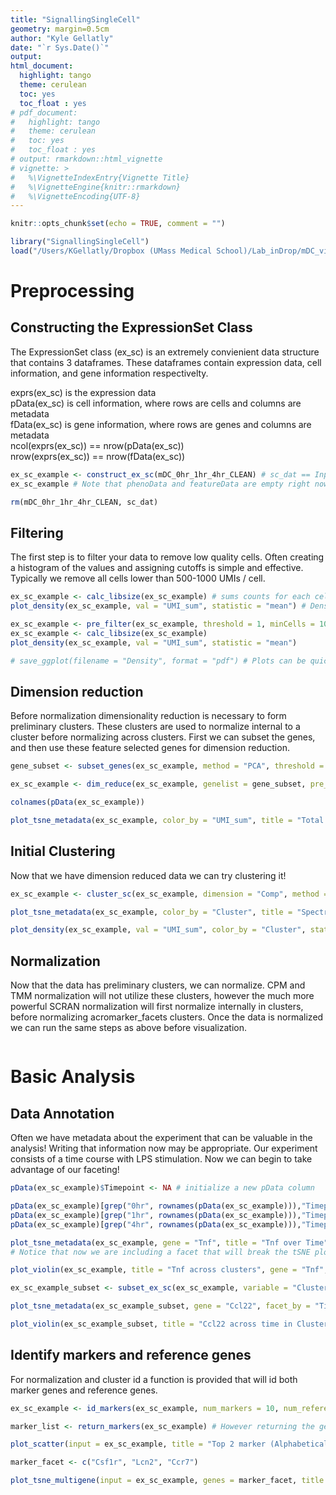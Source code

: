 ```yaml
---
title: "SignallingSingleCell"
geometry: margin=0.5cm
author: "Kyle Gellatly"
date: "`r Sys.Date()`"
output:
html_document:
  highlight: tango
  theme: cerulean
  toc: yes
  toc_float : yes
# pdf_document:
#   highlight: tango
#   theme: cerulean
#   toc: yes
#   toc_float : yes
# output: rmarkdown::html_vignette
# vignette: >
#   %\VignetteIndexEntry{Vignette Title}
#   %\VignetteEngine{knitr::rmarkdown}
#   %\VignetteEncoding{UTF-8}
---
```


```r
knitr::opts_chunk$set(echo = TRUE, comment = "")
```


```r
library("SignallingSingleCell")
load("/Users/KGellatly/Dropbox (UMass Medical School)/Lab_inDrop/mDC_vignette_data/mDC_0hr_1hr_4hr_CLEAN.Rdata") # this in in the Lab_inDrop folder so anyone can access it!!
```

# Preprocessing  

## Constructing the ExpressionSet Class  

The ExpressionSet class (ex_sc) is an extremely convienient data structure that contains 3 dataframes. These dataframes contain expression data, cell information, and gene information respectivelty. 

exprs(ex_sc) is the expression data  
pData(ex_sc) is cell information, where rows are cells and columns are metadata  
fData(ex_sc) is gene information, where rows are genes and columns are metadata  
ncol(exprs(ex_sc)) == nrow(pData(ex_sc))  
nrow(exprs(ex_sc)) == nrow(fData(ex_sc))  

```r
ex_sc_example <- construct_ex_sc(mDC_0hr_1hr_4hr_CLEAN) # sc_dat == Input expression matrix
ex_sc_example # Note that phenoData and featureData are empty right now!
```

```r
rm(mDC_0hr_1hr_4hr_CLEAN, sc_dat)
```

## Filtering

The first step is to filter your data to remove low quality cells. Often creating a histogram of the values and assigning cutoffs is simple and effective. Typically we remove all cells lower than 500-1000 UMIs / cell.

```r
ex_sc_example <- calc_libsize(ex_sc_example) # sums counts for each cell
plot_density(ex_sc_example, val = "UMI_sum", statistic = "mean") # Density function. Note how many low UMI count cells are in the data!

ex_sc_example <- pre_filter(ex_sc_example, threshold = 1, minCells = 10, minUMI = 1000, maxUMI = 10000) # filters cells and genes
ex_sc_example <- calc_libsize(ex_sc_example)
plot_density(ex_sc_example, val = "UMI_sum", statistic = "mean")  

# save_ggplot(filename = "Density", format = "pdf") # Plots can be quickly and easily saved!
```

## Dimension reduction

Before normalization dimensionality reduction is necessary to form preliminary clusters. These clusters are used to normalize internal to a cluster before normalizing across clusters. First we can subset the genes, and then use these feature selected genes for dimension reduction.

```r
gene_subset <- subset_genes(ex_sc_example, method = "PCA", threshold = 1, minCells = 30, nComp = 10, cutoff = 0.85) # 3 available methods for selecting genes

ex_sc_example <- dim_reduce(ex_sc_example, genelist = gene_subset, pre_reduce = "iPCA", nComp = 15, tSNE_perp = 30, iterations = 500, print_progress=TRUE)  # 3 available methods for dimensionality reduction

colnames(pData(ex_sc_example))

plot_tsne_metadata(ex_sc_example, color_by = "UMI_sum", title = "Total UMIs per cell") 

```

## Initial Clustering

Now that we have dimension reduced data we can try clustering it!

```r
ex_sc_example <- cluster_sc(ex_sc_example, dimension = "Comp", method = "spectral", num_clust = 6) # 2 clustering algorithms can be performed on 2d plots or PCA / ICA components

plot_tsne_metadata(ex_sc_example, color_by = "Cluster", title = "Spectral Cluster on iPCA components") # this function is flexible for plotting any data onto a 2d tsne mapping

plot_density(ex_sc_example, val = "UMI_sum", color_by = "Cluster", statistic = "mean")
```

## Normalization

Now that the data has preliminary clusters, we can normalize. CPM and TMM normalization will not utilize these clusters, however the much more powerful SCRAN normalization will first normalize internally in clusters, before normalizing acromarker_facets clusters. Once the data is normalized we can run the same steps as above before visualization.

```r
```

# Basic Analysis

## Data Annotation

Often we have metadata about the experiment that can be valuable in the analysis! Writing that information now may be appropriate. Our experiment consists of a time course with LPS stimulation. Now we can begin to take advantage of our faceting!

```r
pData(ex_sc_example)$Timepoint <- NA # initialize a new pData column

pData(ex_sc_example)[grep("0hr", rownames(pData(ex_sc_example))),"Timepoint"] <- "0hr"
pData(ex_sc_example)[grep("1hr", rownames(pData(ex_sc_example))),"Timepoint"] <- "1hr"
pData(ex_sc_example)[grep("4hr", rownames(pData(ex_sc_example))),"Timepoint"] <- "4hr"

plot_tsne_metadata(ex_sc_example, gene = "Tnf", title = "Tnf over Time", facet_by = "Timepoint", size = 0.2)
# Notice that now we are including a facet that will break the tSNE plot into smaller plots, one each for the variable. From this we can see that some clusters are forming based on timepoint, while others contain multiple timepoints.

plot_violin(ex_sc_example, title = "Tnf across clusters", gene = "Tnf", color_by = "Timepoint", facet_by = "Cluster", size = 1, ncol = 3)

ex_sc_example_subset <- subset_ex_sc(ex_sc_example, variable = "Cluster", select = c("Cluster4")) #subsetting can be very handy! If needed chain together several rounds of subsetting.

plot_tsne_metadata(ex_sc_example_subset, gene = "Ccl22", facet_by = "Timepoint", title = "Cluster 4 cells") # this function is flexible for plotting any data onto a 2d tsne mapping

plot_violin(ex_sc_example_subset, title = "Ccl22 across time in Cluster 4 cells", gene = "Ccl22", facet_by = "Cluster", size = 1, ncol = 3, color_by = "Timepoint")

```

## Identify markers and reference genes

For normalization and cluster id a function is provided that will id both marker genes and reference genes.

```r
ex_sc_example <- id_markers(ex_sc_example, num_markers = 10, num_reference = 1000) # This is a quick method to find good markers genes for cell identification. These genes get written to fData()

marker_list <- return_markers(ex_sc_example) # However returning the genes as a list can be helpful

plot_scatter(input = ex_sc_example, title = "Top 2 marker (Alphabetical) genes for Cluster 4", gene1 = marker_list$Cluster4[1], gene2 = marker_list$Cluster4[2], facet_by = "Cluster", color_by = "Cluster") # A scater plotting function. Note the correlation of the marker genes.

marker_facet <- c("Csf1r", "Lcn2", "Ccr7")

plot_tsne_multigene(input = ex_sc_example, genes = marker_facet, title = "Marker Genes",  ncol = 3)

```

